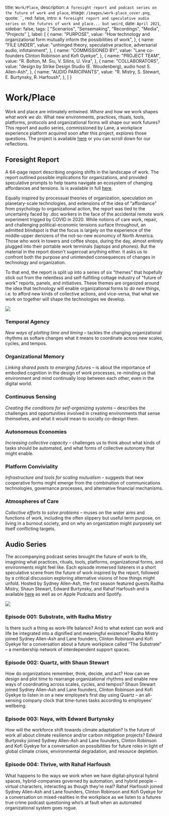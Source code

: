 
  title: `Work/Place`,
  description: `A foresight report and podcast series on the future of work and place`,
  image: `/images/work-place_cover.png`,
  quote: ``,
  red: false,
  intro: `A foresight report and speculative audio series on the futures of work and place... but weird`,
  date: `April 2021`,
  sidebar: false,
  tags: [
    "Scenarios",
    "Sensemaking",
    "Recordings",
    "Media",
    "Projects"
  ],
  label: [
    {
      name: "PURPOSE",
      value: "How technology and organizational form mutually inform the possibilities of work",
      },
    {
      name: "FILE UNDER",
      value: "unhinged theory, speculative practice, adversarial audio, infotainment",
      },
    {
      name: "COMMISSIONED BY",
      value: "Lane co-founders Clinton Robinson and Kofi Gyekye",
      },
    {
      name: "PROJECT TEAM",
      value: "R. Bolton, M. Siu, V. Silins, U. Vira",
      },
    {
      name: "COLLABORATORS",
      value: "design by Strike Design Studio (E. Woudenberg), audio host S. Allen-Ash",
      },
    {
      name: "AUDIO PARICIPANTS",
      value: "R. Mistry, S. Stewart, E. Burtynsky, R. Harfoush",
    },
  ]
}


# Work/Place

Work and place are intimately entwined. _Where_ and _how_ we work shapes _what work we do_. What new environments, practices, rituals, tools, platforms, protocols and organizational forms will shape our work futures? This report and audio series, commissioned by Lane, a workplace experience platform acquired soon after this project, explores those questions. The project is available [here](https://www.workplace.show/) or you can scroll down for our reflections.

<Label meta={meta} />

## Foresight Report

A 64-page report describing ongoing shifts in the landscape of work. The report outlined possible implications for organizations, and provided speculative prompts to help teams navigate an ecosystem of changing affordances and tensions. Is is available in full [here](https://assets.website-files.com/607494f4196af2355640d3cf/608949256c18731cc5c57c5d_Refactoring-Work-Futures.pdf).

Equally inspired by processual theories of organization, speculation on planetary-scale technologies, and extensions of the idea of "affordance" from psychology to organizational action, the report was tied to the uncertainty faced by .doc workers in the face of the accidental remote work experiment trigged by COVID in 2020. While notions of care work, repair, and challenging political-economic tensions surface throughout, an admitted blindspot is that the focus is largely on the experience of the middle-upper denizens of the not-so-new economcy of North America. Those who work in towers and coffee shops, during the day, almost entirely plugged into their portable work terminals (laptops and phones). But the material in the report doesn't sugercoat anything either. It asks us to confront both the purpose and unintended consequences of changes in technology and organization. 

To that end, the report is split up into a series of six "themes" that hopefully stick out from the relentless and self-fulfilling cottage industry of "future of work" reports, panels, and initiatives. These themes are organized around the idea that technology will enable organizational forms to _do new things_, i.e. to afford new kinds of collective actions, and vice-versa, that what we work on together will shape the technologies we develop.

![](/images/work-place_themes.png)

### Temporal Agency
_New ways of plotting time and timing_ – tackles the changing organizational rhythms as softare changes what it means to coordinate across new scales, cycles, and
tempos.

### Organizational Memory
_Linking shared pasts to emerging futures_ – is about the importance of embodied cognition in the design of work processes, re-minding us that environment and mind continually loop between each other, even in the digital world.

### Continuous Sensing
_Creating the conditions for self-organizing systems_ – describes the challenges and opportunities involved in creating environments that sense themselves, and what it would mean to socially co-design them.

### Autonomous Economies
_Increasing collective capacity_ – challenges us to think about what kinds of tasks should be automated, and what forms of collective autonomy that might enable.

### Platform Conviviality
_Infrastructure and tools for scaling mutualism_ – suggests that new cooperative forms might emerge from the combination of communications technologies, governance processes, and alternative financial mechanisms.

### Atmospheres of Care 
_Collective efforts to solve problems_ – muses on the wider aims and functions of work, including the often slippery but useful term purpose, on living in a burnout society, and on why an organization might purposely set itself conflicting targets.


## Audio Series

The accompanying podcast series brought the future of work to life, imagining what practices, rituals, tools, platforms, organizational forms, and environments might feel like.  Each episode immersed listeners in a short speculative scene from the future of work inspired by the report, followed by a critical discussion exploring alternative visions of how things might unfold. Hosted by Sydney Allen-Ash, the first season featured guests Radha Mistry, Shaun Stewart, Edward Burtynsky, and Rahaf Harfoush and is available [here](https://www.workplace.show/episodes) as well as on Apple Podcasts and Spotify.

![](/images/work-place_podcasts.png)

### Episode 001: Substrate, with Radha Mistry
Is there such a thing as work-life balance? And to what extent can work and life be integrated into a dignified and meaningful existence? Radha Mistry joined Sydney Allen-Ash and Lane founders, Clinton Robinson and Kofi Gyekye for a conversation about a future workplace called “The Substrate” – a membership network of interdependent support spaces.

### Episode 002: Quartz, with Shaun Stewart
How do organizations remember, think, decide, and act? How can we design and plot time to rearrange organizational rhythms and enable new ways of coordinating across scales, cycles, and tempos? Shaun Stewart joined Sydney Allen-Ash and Lane founders, Clinton Robinson and Kofi Gyekye to listen in on a new employee’s first day using Quartz – an all-sensing company clock that time-tunes tasks according to employees’ wellbeing.

### Episode 003: Naya, with Edward Burtynsky
How will the workforce shift towards climate adaptation? Is the future of work all about climate resilience and/or carbon mitigation projects? Edward Burtynsky joined Sydney Allen-Ash and Lane founders, Clinton Robinson and Kofi Gyekye for a conversation on possibilities for future roles in light of global climate crises, environmental degradation, and resource depletion.

### Episode 004: Thrive, with Rahaf Harfoush
What happens to the ways we work when we have digital-physical hybrid spaces, hybrid-companies governed by automation, and hybrid people – virtual characters, interacting as though they’re real? Rahaf Harfoush joined Sydney Allen-Ash and Lane founders, Clinton Robinson and Kofi Gyekye for a conversation on mixed-realities in the workplace as we listen to a futures true crime podcast questioning who’s at fault when an automated organizational system goes rogue.


